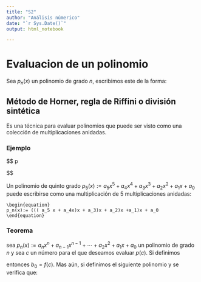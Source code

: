 ```yaml
---
title: "S2"
author: "Análisis númerico"
date: "`r Sys.Date()`"
output: html_notebook

---
```

# Evaluacion de un polinomio

Sea $p_n(x)$ un polinomio de grado $n$, escribimos este de la forma:

\begin{equation}
p_n(x):= a_n x^n + a_{n-1}x^{n-1} +\cdots + a_2x^2 + a_{1}x + a_0
\end{equation}

## Método de Horner, regla de Riffini o división sintética

Es una técnica para evaluar polinomios que puede ser visto como una colección de multiplicaciones anidadas.

### Ejemplo



$$
p


$$

Un polinomio de quinto grado $p_5(x):= a_5 x^5 + a_4x^4 + a_3 x^3+ a_2x^2 + a_{1}x + a_0$ puede escribirse como una multiplicación de 5 multiplicaciones anidadas:

```
\begin{equation}
p_n(x):= ((( a_5 x + a_4x)x + a_3)x + a_2)x +a_1)x + a_0
\end{equation}
```

### Teorema

sea $p_n(x):= a_n x^n + a_{n-1}x^{n-1} +\cdots + a_2x^2 + a_{1}x + a_0$ un polinomio de grado $n$ y sea $c$ un número para el que deseamos evaluar $p(c)$. Si definimos \begin{align*}
b_n &:= a_n\\
b_{k} &:= a_k + cb_{k+1}, \text{ para } k=n-1,n-2,\ldots, 2,1,0
\end{align*}

entonces $b_0= f(c)$. Mas aún, si definimos el siguiente polinomio \begin{equation}
Q_o(x):= b_n x^n + b_{n-1}x^{n-1} +\cdots + b_2x^2 + b_{1}x + b_0
\end{equation} y \begin{equation}
R_0 = b_0
\end{equation} se verifica que:

```{=tex}
\begin{equation}
p(x)= (x-c)Q_o(x)+ R_o
\end{equation}
```


